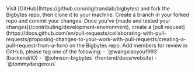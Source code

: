 <Steps>
    <Step title="Fork the Bigbytes GitHub repo">
    Visit [GitHub](https://github.com/digitranslab/bigbytes) and fork the Bigbytes repo, then clone it to your machine.
    </Step>
    <Step title="Create a branch">
    Create a branch in your forked repo and commit your changes.
    </Step>
    <Step title="Create a pull request">
    Once you've [made and tested your changes](/contributing/development-environment), create a [pull request](https://docs.github.com/en/pull-requests/collaborating-with-pull-requests/proposing-changes-to-your-work-with-pull-requests/creating-a-pull-request-from-a-fork) on the Bigbytes repo.
    </Step>
    <Step title="Tag Bigbytes team members for a review">
    Add members for review in GitHub, please tag one of the following: 
        - `@wangxiaoyou1993` (backend/IO)
        - `@johnson-bigbytes` (frontend/docs/website)
        - `@tommydangerous`
    </Step>
</Steps>